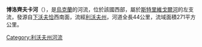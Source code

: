 '''博洛齊夫卡河'''（{{lang-uk|Болозівка}}），是[[烏克蘭|烏克蘭]]的河流，位於該國西部，屬於[[斯特里維戈爾河|斯特里維戈爾河]]的左支流，發源自[[下沃夫恰|下沃夫恰]]西南面，流經[[利沃夫州|利沃夫州]]，河道全長44公里，流域面積271平方公里。
{{Ukraine-river-stub}}
{{DEFAULTSORT:Болозівка}}
[[Category:利沃夫州河流|Category:利沃夫州河流]]